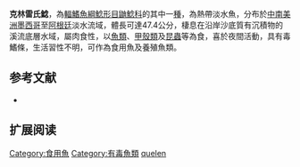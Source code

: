 {{Speciesbox
| name = 克林雷氏鯰
| image = Rhamdia quelen.jpg
| image_width = 250px
| status = NE
| status_system = IUCN3.1
| genus = Rhamdia
| species = quelen
| authority = Quoy & Gaimard, 1824
| synonyms = *''Pimelodus quelen'', Quoy & Gaimard, 1824 
*''Silurus quadrimaculatus '',Bloch, 1794 
*''Pimelodus namdia'' ,Cuvier, 1829 
*''Pimelodus sebae '',Cuvier, 1829 
*''Rhamdia sebae'',Cuvier, 1829 
*''Heterobranchus sextentaculatus '',Spix & Agassiz, 1829 
*''Pimelodus sapo '',Valenciennes, 1835 
*''Rhamdia sapo'',Valenciennes, 1836
*''Pimelodus hilarii '',Valenciennes, 1840 
}}

'''克林雷氏鯰'''，為[[輻鰭魚綱|輻鰭魚綱]][[鯰形目|鯰形目]][[鼬鯰科|鼬鯰科]]的其中一[[種|種]]，為熱帶淡水魚，分布於[[中南美洲|中南美洲]][[墨西哥|墨西哥]]至[[阿根廷|阿根廷]]淡水流域，體長可達47.4公分，棲息在沿岸沙底質有沉積物的溪流底層水域，屬肉食性，以[[魚類|魚類]]、[[甲殼類|甲殼類]]及[[昆蟲|昆蟲]]等為食，喜於夜間活動，具有毒鰭條，生活習性不明，可作為食用魚及養殖魚類。

==参考文献==
*{{FishBase_species|genus=Rhamdia|species=quelen|year=2015|month=7}}

== 扩展阅读 ==
{{refbegin}}
{{wikispecies-inline|Rhamdia quelen|克林雷氏鯰}}
{{refend}}
{{Taxonbar|from=Q4745310}}

[[Category:食用魚|Category:食用魚]]
[[Category:有毒魚類|Category:有毒魚類]]
[[Category:雷氏鯰屬|quelen]]